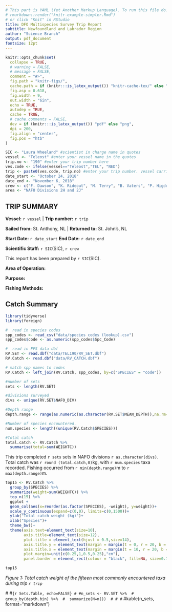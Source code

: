 ```yaml
---
# This part is YAML (Yet Another Markup Language). To run this file do:
# rmarkdown::render("knitr-example-simpler.Rmd")
# or click "Knit" in RStudio
title: DFO Multispecies Survey Trip Report
subtitle: Newfoundland and Labrador Region
author: "Science Branch"
output: pdf_document
fontsize: 12pt
---
```


<!-- The following code contains text and code to summarize a multipspecies survey trip
-->

<!-- knitr options, adapted from gfsynopsis, and snatched from the 2018 TESA TTT workshop: -->
```r
knitr::opts_chunk$set(
  collapse = TRUE,
  # warning = FALSE,
  # message = FALSE,
  comment = "#>",
  fig.path = "knitr-figs/",
  cache.path = if (knitr:::is_latex_output()) "knitr-cache-tex/" else "knitr-cache-docx/",
  fig.asp = 0.618,
  fig.width = 9,
  out.width = "6in",
  echo = TRUE,
  autodep = TRUE,
  cache = TRUE,
  # cache.comments = FALSE,
  dev = if (knitr:::is_latex_output()) "pdf" else "png",
  dpi = 200,
  fig.align = "center",
  fig.pos = "htb"
)
```


```r
SIC <- "Laura Wheeland" #scientist in charge name in quotes
vessel <- "Teleost" #enter your vessel name in the quotes
trip.no <- "190" #enter your trip number here
ves.code <- ifelse(vessel=="Teleost","TEL", "NED")
trip <- paste0(ves.code, trip.no) #enter your trip number. vessel carried from lines before
date_start <- "October 24, 2018"
date_end <- "November 6, 2018"
crew <- c("F. Dawson", "K. Rideout", "M. Terry", "B. Vaters", "P. Higdon", "J. Croft", "F. Tulk", "T. Bungay")
area <- "NAFO Divisions 2H and 2J"
```
## TRIP SUMMARY

**Vessel:** `r vessel` |
**Trip number:** `r trip`
<!-- update your locations and dates here
-->

**Sailed from:** St. Anthony, NL |
**Returned to:** St. John's, NL

<!-- **Start date:** October 24, 2018 | -->
<!-- **End date:** November 6, 2018 -->
**Start Date:** `r date_start`
**End Date:** `r date_end`

**Scientific Staff:** `r SIC`(SIC), `r crew`

This report has been prepared by `r SIC`(SIC).

**Area of Operation:**

**Purpose:**

**Fishing Methods:**




## Catch Summary

```r
library(tidyverse)
library(foreign)

#  read in species codes     
spp_codes <- read_csv("data/species codes (lookup).csv")
spp_codes$code <- as.numeric(spp_codes$Spc_Code)

#  read in FFS data dbf      
RV.SET <- read.dbf("data/TEL190/RV_SET.dbf")
RV.Catch <- read.dbf("data/RV_CATCH.dbf")

# match spp names to codes 
RV.Catch <- left_join(RV.Catch, spp_codes, by=c("SPECIES" = "code"))

#number of sets
sets <- length(RV.SET)

#divisions surveyed
divs <- unique(RV.SET$NAFO_DIV)

#Depth range
depth.range <- range(as.numeric(as.character(RV.SET$MEAN_DEPTH)),na.rm=TRUE)

#Number of species encountered.
num.species <- length((unique(RV.Catch$SPECIES)))

#Total catch
total.catch <- RV.Catch %>% 
  summarise(total=sum(WEIGHTC))
```

This trip completed `r sets` sets in NAFO divisions `r as.character(divs)`. Total catch was `r round (total.catch,0)`kg, with `r num.species` taxa recorded. Fishing occurred from `r min(depth.range)`m to `r max(depth.range)`m.
\

<!--#plot catch weight of top 15 taxa-->
```r

top15 <- RV.Catch %>% 
  group_by(SPECIES) %>% 
  summarize(weight=sum(WEIGHTC)) %>% 
  top_n(15) %>% 
  ggplot +
  geom_col(aes(x=reorder(as.factor(SPECIES), -weight), y=weight))+
  scale_y_continuous(expand=c(0,0), limits=c(0,1500))+
  ylab("Total catch weight (kg)")+
  xlab("Species")+
  theme_bw()+
  theme(axis.text=element_text(size=10),
        axis.title=element_text(size=12),
        plot.title = element_text(hjust = 0.5,size=14),
        axis.title.y = element_text(margin = margin(t = 0, r = 20, b = 0, l = 0)),
        axis.title.x = element_text(margin = margin(t = 10, r = 20, b = 0, l = 0)),
        plot.margin=unit(c(0.25,1,0.5,0.25),"cm"),
        panel.border = element_rect(colour = "black", fill=NA, size=0.75))

top15
```

*Figure 1: Total catch weight of the fifteen most commonly encountered taxa during trip `r trip`*

#<!-- TABLE OF SETS -->
#```{r Sets.Table, echo=FALSE}
#
#n_sets <- RV.SET %>% 
#  group_by(depth.bin) %>% 
#  summarize(N=n()) 
#
#
#```
#kable(n_sets, format="markdown")

